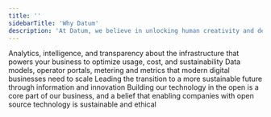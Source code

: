 ```yaml
---
title: ''
sidebarTitle: 'Why Datum'
description: 'At Datum, we believe in unlocking human creativity and democratizing digital disruption with open source software. Our mission is to power 100% of the Fortune 500 companies in ten years. Click here to learn more about our vision and how we can help your business thrive.'
---
```

<CardGroup cols={2}>
  <Card
    title="Digital Infrastructure"
    icon="screwdriver-wrench"
    href="https://docs.datum.net/"
    href="/digitalinfra/overview"
  >
    Analytics, intelligence, and transparency about the infrastructure that powers your business to optimize usage, cost, and sustainability
  </Card>
  <Card
    title="Go to Market"
    icon="stars"
    href="/gotomarket/overview"
  >
    Data models, operator portals, metering and metrics that modern digital businesses need to scale 
  </Card>
    <Card
    title="Net Zero"
    icon="leaf"
    href="/netzero/overview"
  >
    Leading the transition to a more sustainable future through information and innovation
  </Card>
  <Card
    title="Open Source"
    icon="code"
    href="/companyhandbook/whatwebelieve"
  >
    Building our technology in the open is a core part of our business, and a belief that enabling companies with open source technology is sustainable and ethical 
  </Card>
</CardGroup>
